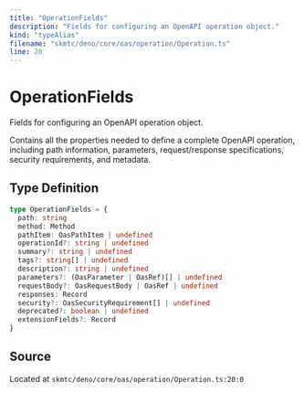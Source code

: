 ```yaml
---
title: "OperationFields"
description: "Fields for configuring an OpenAPI operation object."
kind: "typeAlias"
filename: "skmtc/deno/core/oas/operation/Operation.ts"
line: 20
---
```


# OperationFields

Fields for configuring an OpenAPI operation object.

Contains all the properties needed to define a complete OpenAPI operation,
including path information, parameters, request/response specifications,
security requirements, and metadata.

## Type Definition

```typescript
type OperationFields = {
  path: string
  method: Method
  pathItem: OasPathItem | undefined
  operationId?: string | undefined
  summary?: string | undefined
  tags?: string[] | undefined
  description?: string | undefined
  parameters?: (OasParameter | OasRef)[] | undefined
  requestBody?: OasRequestBody | OasRef | undefined
  responses: Record
  security?: OasSecurityRequirement[] | undefined
  deprecated?: boolean | undefined
  extensionFields?: Record
}
```

## Source

Located at `skmtc/deno/core/oas/operation/Operation.ts:20:0`
